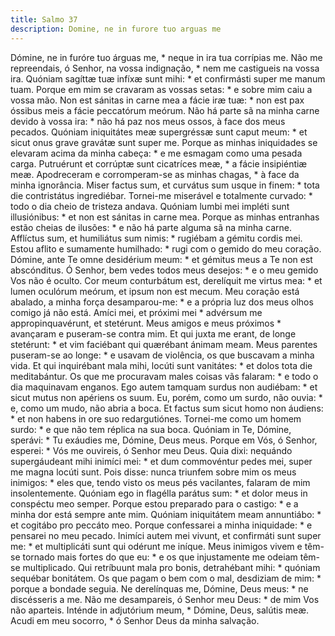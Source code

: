 ```yaml
---
title: Salmo 37
description: Domine, ne in furore tuo arguas me
---
```


<div class="side-by-side not-content">
  <span class="text-justify">
    Dómine, ne in furóre tuo árguas me, * neque in ira tua corrípias me.
  </span>
  <span class="text-justify">
    Não me repreendais, ó Senhor, na vossa indignação, * nem me castigueis na
    vossa ira.
  </span>
  <span class="text-justify">
    Quóniam sagíttæ tuæ infíxæ sunt mihi: * et confirmásti super me manum tuam.
  </span>
  <span class="text-justify">
    Porque em mim se cravaram as vossas setas: * e sobre mim caiu a vossa mão.
  </span>
  <span class="text-justify">
    Non est sánitas in carne mea a fácie iræ tuæ: * non est pax óssibus meis a
    fácie peccatórum meórum.
  </span>
  <span class="text-justify">
    Não há parte sã na minha carne devido à vossa ira: * não há paz nos meus
    ossos, à face dos meus pecados.
  </span>
  <span class="text-justify">
    Quóniam iniquitátes meæ supergréssæ sunt caput meum: * et sicut onus grave
    gravátæ sunt super me.
  </span>
  <span class="text-justify">
    Porque as minhas iniquidades se elevaram acima da minha cabeça: * e me
    esmagam como uma pesada carga.
  </span>
  <span class="text-justify">
    Putruérunt et corrúptæ sunt cicatríces meæ, * a fácie insipiéntiæ meæ.
  </span>
  <span class="text-justify">
    Apodreceram e corromperam-se as minhas chagas, * à face da minha ignorância.
  </span>
  <span class="text-justify">
    Miser factus sum, et curvátus sum usque in finem: * tota die contristátus
    ingrediébar.
  </span>
  <span class="text-justify">
    Tornei-me miserável e totalmente curvado: * todo o dia cheio de tristeza
    andava.
  </span>
  <span class="text-justify">
    Quóniam lumbi mei impléti sunt illusiónibus: * et non est sánitas in carne
    mea.
  </span>
  <span class="text-justify">
    Porque as minhas entranhas estão cheias de ilusões: * e não há parte alguma
    sã na minha carne.
  </span>
  <span class="text-justify">
    Afflíctus sum, et humiliátus sum nimis: * rugiébam a gémitu cordis mei.
  </span>
  <span class="text-justify">
    Estou aflito e sumamente humilhado: * rugi com o gemido do meu coração.
  </span>
  <span class="text-justify">
    Dómine, ante Te omne desidérium meum: * et gémitus meus a Te non est
    abscónditus.
  </span>
  <span class="text-justify">
    Ó Senhor, bem vedes todos meus desejos: * e o meu gemido Vos não é oculto.
  </span>
  <span class="text-justify">
    Cor meum conturbátum est, derelíquit me virtus mea: * et lumen oculórum
    meórum, et ipsum non est mecum.
  </span>
  <span class="text-justify">
    Meu coração está abalado, a minha força desamparou-me: * e a própria luz dos
    meus olhos comigo já não está.
  </span>
  <span class="text-justify">
    Amíci mei, et próximi mei * advérsum me appropinquavérunt, et stetérunt.
  </span>
  <span class="text-justify">
    Meus amigos e meus próximos * avançaram e puseram-se contra mim.
  </span>
  <span class="text-justify">
    Et qui juxta me erant, de longe stetérunt: * et vim faciébant qui quærébant
    ánimam meam.
  </span>
  <span class="text-justify">
    Meus parentes puseram-se ao longe: * e usavam de violência, os que buscavam
    a minha vida.
  </span>
  <span class="text-justify">
    Et qui inquirébant mala mihi, locúti sunt vanitátes: * et dolos tota die
    meditabántur.
  </span>
  <span class="text-justify">
    Os que me procuravam males coisas vãs falaram: * e todo o dia maquinavam
    enganos.
  </span>
  <span class="text-justify">
    Ego autem tamquam surdus non audiébam: * et sicut mutus non apériens os
    suum.
  </span>
  <span class="text-justify">
    Eu, porém, como um surdo, não ouvia: * e, como um mudo, não abria a boca.
  </span>
  <span class="text-justify">
    Et factus sum sicut homo non áudiens: * et non habens in ore suo
    redargutiónes.
  </span>
  <span class="text-justify">
    Tornei-me como um homem surdo: * e que não tem réplica na sua boca.
  </span>
  <span class="text-justify">
    Quóniam in Te, Dómine, sperávi: * Tu exáudies me, Dómine, Deus meus.
  </span>
  <span class="text-justify">
    Porque em Vós, ó Senhor, esperei: * Vós me ouvireis, ó Senhor meu Deus.
  </span>
  <span class="text-justify">
    Quia dixi: nequándo supergáudeant mihi inimíci mei: * et dum commovéntur
    pedes mei, super me magna locúti sunt.
  </span>
  <span class="text-justify">
    Pois disse: nunca triunfem sobre mim os meus inimigos: * eles que, tendo
    visto os meus pés vacilantes, falaram de mim insolentemente.
  </span>
  <span class="text-justify">
    Quóniam ego in flagélla parátus sum: * et dolor meus in conspéctu meo
    semper.
  </span>
  <span class="text-justify">
    Porque estou preparado para o castigo: * e a minha dor está sempre ante mim.
  </span>
  <span class="text-justify">
    Quóniam iniquitátem meam annuntiábo: * et cogitábo pro peccáto meo.
  </span>
  <span class="text-justify">
    Porque confessarei a minha iniquidade: * e pensarei no meu pecado.
  </span>
  <span class="text-justify">
    Inimíci autem mei vivunt, et confirmáti sunt super me: * et multiplicáti
    sunt qui odérunt me iníque.
  </span>
  <span class="text-justify">
    Meus inimigos vivem e têm-se tornado mais fortes do que eu: * e os que
    injustamente me odeiam têm-se multiplicado.
  </span>
  <span class="text-justify">
    Qui retríbuunt mala pro bonis, detrahébant mihi: * quóniam sequébar
    bonitátem.
  </span>
  <span class="text-justify">
    Os que pagam o bem com o mal, desdiziam de mim: * porque a bondade seguia.
  </span>
  <span class="text-justify">
    Ne derelínquas me, Dómine, Deus meus: * ne discésseris a me.
  </span>
  <span class="text-justify">
    Não me desampareis, ó Senhor meu Deus: * de mim Vos não aparteis.
  </span>
  <span class="text-justify">
    Inténde in adjutórium meum, * Dómine, Deus, salútis meæ.
  </span>
  <span class="text-justify">
    Acudi em meu socorro, * ó Senhor Deus da minha salvação.
  </span>
</div>
